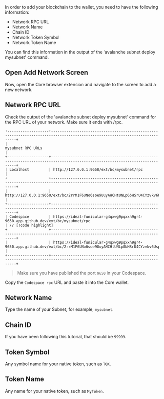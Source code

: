 In order to add your blockchain to the wallet, you need to have the following information:

- Network RPC URL
- Network Name
- Chain ID
- Network Token Symbol
- Network Token Name

You can find this information in the output of the 'avalanche subnet deploy mysubnet' command.

## Open Add Network Screen

Now, open the Core browser extension and navigate to the screen to add a new network.

<Gallery url1="/common-images/core-wallet/go-to-manage-networks.png" url2="/common-images/core-wallet/go-to-add-network.png" />

## Network RPC URL

Check the output of the 'avalanche subnet deploy mysubnet' command for the RPC URL of your network. Make sure it ends with /rpc.

```
+-------------------+----------------------------------------------------------------------------------------------------------------------------+
|                                                               mysubnet RPC URLs                                                                |
+-------------------+----------------------------------------------------------------------------------------------------------------------------+
| Localhost         | http://127.0.0.1:9650/ext/bc/mysubnet/rpc                                                                                  |
+                   +----------------------------------------------------------------------------------------------------------------------------+
|                   | http://127.0.0.1:9650/ext/bc/2rrM1F6UNo6soe9UuyAHCHtUNLpGbHSrU4CYzvkv6UspxYFGW5/rpc                                        |
+-------------------+----------------------------------------------------------------------------------------------------------------------------+
| Codespace         | https://ideal-funicular-g4qxwg9pqxxh9gr4-9650.app.github.dev/ext/bc/mysubnet/rpc                                           | // [!code highlight]
+                   +----------------------------------------------------------------------------------------------------------------------------+
|                   | https://ideal-funicular-g4qxwg9pqxxh9gr4-9650.app.github.dev/ext/bc/2rrM1F6UNo6soe9UuyAHCHtUNLpGbHSrU4CYzvkv6UspxYFGW5/rpc |
+-------------------+----------------------------------------------------------------------------------------------------------------------------+
```

> Make sure you have published the port `9650` in your Codespace.

Copy the `Codespace rpc` URL and paste it into the Core wallet.

## Network Name

Type the name of your Subnet, for example, `mysubnet`.

## Chain ID

If you have been following this tutorial, that should be `99999`.

## Token Symbol

Any symbol name for your native token, such as `TOK`.

## Token Name

Any name for your native token, such as `MyToken`.

